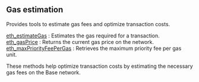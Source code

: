 
## Gas estimation

Provides tools to estimate gas fees and optimize transaction costs.

[eth_estimateGas](/base-api/gasestimation/eth_estimateGas) : Estimates the gas required for a transaction. \
[eth_gasPrice](/base-api/gasestimation/eth_gasPrice) : Returns the current gas price on the network. \
[eth_maxPriorityFeePerGas](/base-api/gasestimation/eth_maxPriorityFeePerGas) : Retrieves the maximum priority fee per gas unit.

These methods help optimize transaction costs by estimating the necessary gas fees on the Base network.

<Space h={16} />
<GetStarted />
